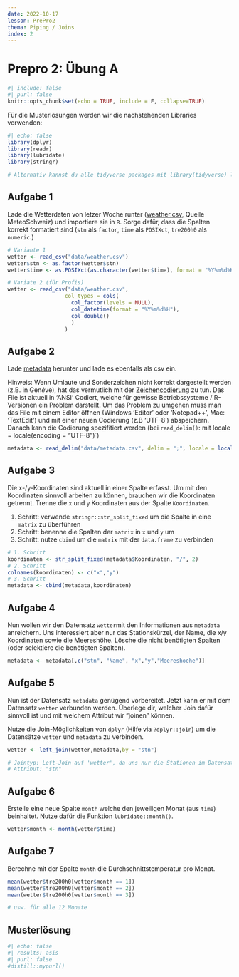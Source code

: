 ```yaml
---
date: 2022-10-17
lesson: PrePro2
thema: Piping / Joins
index: 2
---
```


# Prepro 2: Übung A

```r
#| include: false
#| purl: false
knitr::opts_chunk$set(echo = TRUE, include = F, collapse=TRUE)
```

Für die Musterlösungen werden wir die nachstehenden Libraries verwenden:

```r
#| echo: false
library(dplyr)
library(readr)
library(lubridate)
library(stringr)

# Alternativ kannst du alle tidyverse packages mit library(tidyverse) laden
```

## Aufgabe 1

Lade die Wetterdaten von letzer Woche runter ([weather.csv](https://moodle.zhaw.ch/mod/resource/view.php?id=602135), Quelle MeteoSchweiz) und importiere sie in `R`. Sorge dafür, dass die Spalten korrekt formatiert sind (`stn` als `factor`, `time` als `POSIXct`, `tre200h0` als `numeric`.)

```r
# Variante 1
wetter <- read_csv("data/weather.csv")
wetter$stn <- as.factor(wetter$stn)
wetter$time <- as.POSIXct(as.character(wetter$time), format = "%Y%m%d%H", tz = "UTC")
```

```r
# Variate 2 (für Profis)
wetter <- read_csv("data/weather.csv",
                  col_types = cols(
                    col_factor(levels = NULL),    
                    col_datetime(format = "%Y%m%d%H"),
                    col_double()
                    )
                  )
```

## Aufgabe 2

Lade [metadata](https://moodle.zhaw.ch/mod/resource/view.php?id=602139) herunter und lade es ebenfalls als csv ein.

Hinweis: Wenn Umlaute und Sonderzeichen nicht korrekt dargestellt werden (z.B. in Gen*è*ve), hat das vermutlich mit der [Zeichencodierung](https://de.wikipedia.org/wiki/Zeichenkodierung) zu tun. Das File ist aktuell in 'ANSI' Codiert, welche für gewisse Betriebssysteme / R-Versionen ein Problem darstellt. Um das Problem zu umgehen muss man das File mit einem Editor öffnen (Windows 'Editor' oder 'Notepad++', Mac: 'TextEdit') und mit einer neuen Codierung (z.B 'UTF-8') abspeichern. Danach kann die Codierung spezifitiert werden (bei `read_delim()`: mit locale = locale(encoding = "UTF-8")`)

```r
metadata <- read_delim("data/metadata.csv", delim = ";", locale = locale(encoding = "UTF-8"))
```

## Aufgabe 3

Die x-/y-Koordinaten sind aktuell in einer Spalte erfasst. Um mit den Koordinaten sinnvoll arbeiten zu können, brauchen wir die Koordinaten getrennt. Trenne die `x` und `y` Koordinaten aus der Spalte `Koordinaten`.

1. Schritt: verwende `stringr::str_split_fixed` um die Spalte in eine `matrix` zu überführen
2. Schritt: benenne die Spalten der `matrix` in `x` und `y` um
3. Schritt: nutze `cbind` um die `matrix` mit der `data.frame` zu verbinden

```r
# 1. Schritt
koordinaten <- str_split_fixed(metadata$Koordinaten, "/", 2)
# 2. Schritt
colnames(koordinaten) <- c("x","y")
# 3. Schritt
metadata <- cbind(metadata,koordinaten)
```

## Aufgabe 4

Nun wollen wir den Datensatz `wetter`mit den Informationen aus `metadata` anreichern. Uns interessiert aber nur das Stationskürzel, der Name, die x/y Koordinaten sowie die Meereshöhe. Lösche die nicht benötigten Spalten (oder selektiere die benötigten Spalten).

```r
metadata <- metadata[,c("stn", "Name", "x","y","Meereshoehe")]
```

## Aufgabe 5

Nun ist der Datensatz `metadata` genügend vorbereitet. Jetzt kann er mit dem Datensatz `wetter` verbunden werden. Überlege dir, welcher Join dafür sinnvoll ist und mit welchem Attribut wir "joinen" können.

Nutze die Join-Möglichkeiten von `dplyr` (Hilfe via `?dplyr::join`)  um die Datensätze `wetter` und `metadata` zu verbinden.

```r
wetter <- left_join(wetter,metadata,by = "stn")

# Jointyp: Left-Join auf 'wetter', da uns nur die Stationen im Datensatz 'wetter' interessieren.
# Attribut: "stn"
```

## Aufgabe 6

Erstelle eine neue Spalte `month` welche den jeweiligen Monat (aus `time`) beinhaltet. Nutze dafür die Funktion `lubridate::month()`.

```r
wetter$month <- month(wetter$time)
```

## Aufgabe 7

Berechne mit der Spalte `month` die Durchschnittstemperatur pro Monat.


```r
mean(wetter$tre200h0[wetter$month == 1])
mean(wetter$tre200h0[wetter$month == 2])
mean(wetter$tre200h0[wetter$month == 3])

# usw. für alle 12 Monate
```

## Musterlösung

```r
#| echo: false
#| results: asis
#| purl: false
#distill::mypurl()
```